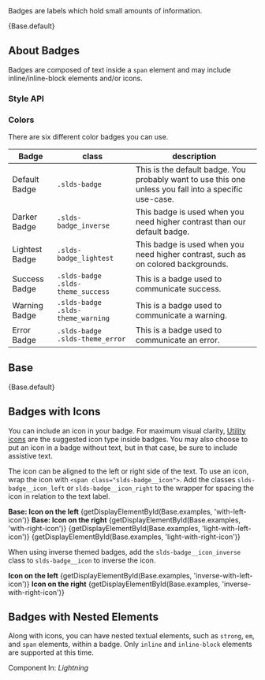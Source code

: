 
<div className="doc lead">
  Badges are labels which hold small amounts of information.
</div>

<CodeView exampleOnly>{Base.default}</CodeView>

## About Badges

Badges are composed of text inside a `span` element and may include inline/inline-block elements and/or icons.

### Style API

<StyleApiTable component="badges" />

### Colors

There are six different color badges you can use.

| Badge                                                 | class                             | description                                                                                            |
| ----------------------------------------------------- | --------------------------------- | ------------------------------------------------------------------------------------------------------ |
| <Badge key="1">Default Badge</Badge>                  | `.slds-badge`                     | This is the default badge. You probably want to use this one unless you fall into a specific use-case. |
| <InverseBadge key="2">Darker Badge</InverseBadge>     | `.slds-badge_inverse`             | This badge is used when you need higher contrast than our default badge.                               |
| <LightestBadge key="3">Lightest Badge</LightestBadge> | `.slds-badge_lightest`            | This badge is used when you need higher contrast, such as on colored backgrounds.                      |
| <Badge key="4" isSuccess>Success Badge</Badge>        | `.slds-badge .slds-theme_success` | This is a badge used to communicate success.                                                           |
| <Badge key="5" isWarning>Warning Badge</Badge>        | `.slds-badge .slds-theme_warning` | This is a badge used to communicate a warning.                                                         |
| <Badge key="6" isError>Error Badge</Badge>            | `.slds-badge .slds-theme_error`   | This is a badge used to communicate an error.                                                          |

## Base

<CodeView toggleCode={false}>{Base.default}</CodeView>

## Badges with Icons

You can include an icon in your badge. For maximum visual clarity, [Utility icons](/icons/#utility) are the suggested icon type inside badges. You may also choose to put an icon in a badge without text, but in that case, be sure to include assistive text.

The icon can be aligned to the left or right side of the text. To use an icon, wrap the icon with `<span class="slds-badge__icon">`. Add the classes `slds-badge__icon_left` or `slds-badge__icon_right` to the wrapper for spacing the icon in relation to the text label.

<DisplayGrid>
  <DisplayColumn>
    <strong>Base: Icon on the left</strong>
    <CodeView>
      {getDisplayElementById(Base.examples, 'with-left-icon')}
    </CodeView>
  </DisplayColumn>
  <DisplayColumn>
    <strong>Base: Icon on the right</strong>
    <CodeView>
      {getDisplayElementById(Base.examples, 'with-right-icon')}
    </CodeView>
  </DisplayColumn>
  <DisplayColumn>
    <CodeView>
      {getDisplayElementById(Base.examples, 'light-with-left-icon')}
    </CodeView>
  </DisplayColumn>
  <DisplayColumn>
    <CodeView>
      {getDisplayElementById(Base.examples, 'light-with-right-icon')}
    </CodeView>
  </DisplayColumn>
</DisplayGrid>

When using inverse themed badges, add the `slds-badge__icon_inverse` class to `slds-badge__icon` to inverse the icon.

<DisplayGrid>
  <DisplayColumn>
    <strong>Icon on the left</strong>
    <CodeView>
      {getDisplayElementById(Base.examples, 'inverse-with-left-icon')}
    </CodeView>
  </DisplayColumn>
  <DisplayColumn>
    <strong>Icon on the right</strong>
    <CodeView>
      {getDisplayElementById(Base.examples, 'inverse-with-right-icon')}
    </CodeView>
  </DisplayColumn>
</DisplayGrid>

## Badges with Nested Elements

Along with icons, you can have nested textual elements, such as `strong`, `em`, and `span` elements, within a badge. Only `inline` and `inline-block` elements are supported at this time.

<Example title="Badge with nested element">
  <CodeView toggleCode={false}>
    <Badge>
      Component In: <em>Lightning</em>
    </Badge>
  </CodeView>
</Example>
